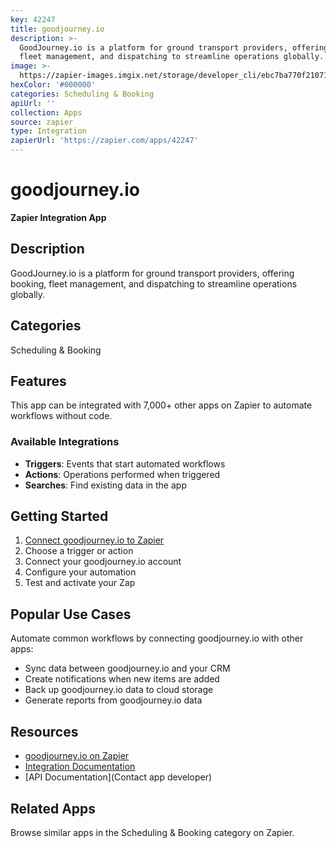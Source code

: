 ```yaml
---
key: 42247
title: goodjourney.io
description: >-
  GoodJourney.io is a platform for ground transport providers, offering booking,
  fleet management, and dispatching to streamline operations globally.
image: >-
  https://zapier-images.imgix.net/storage/developer_cli/ebc7ba770f2107114eedb57e0d4aa4eb.png?auto=format%2Ccompress&ixlib=python-3.0.0&q=50
hexColor: '#000000'
categories: Scheduling & Booking
apiUrl: ''
collection: Apps
source: zapier
type: Integration
zapierUrl: 'https://zapier.com/apps/42247'
---
```

# goodjourney.io

**Zapier Integration App**

## Description

GoodJourney.io is a platform for ground transport providers, offering booking, fleet management, and dispatching to streamline operations globally.

## Categories

Scheduling & Booking

## Features

This app can be integrated with 7,000+ other apps on Zapier to automate workflows without code.

### Available Integrations

- **Triggers**: Events that start automated workflows
- **Actions**: Operations performed when triggered
- **Searches**: Find existing data in the app

## Getting Started

1. [Connect goodjourney.io to Zapier](https://zapier.com/apps/42247)
2. Choose a trigger or action
3. Connect your goodjourney.io account
4. Configure your automation
5. Test and activate your Zap

## Popular Use Cases

Automate common workflows by connecting goodjourney.io with other apps:

- Sync data between goodjourney.io and your CRM
- Create notifications when new items are added
- Back up goodjourney.io data to cloud storage
- Generate reports from goodjourney.io data

## Resources

- [goodjourney.io on Zapier](https://zapier.com/apps/42247)
- [Integration Documentation](https://zapier.com/apps/42247/integrations)
- [API Documentation](Contact app developer)

## Related Apps

Browse similar apps in the Scheduling & Booking category on Zapier.
